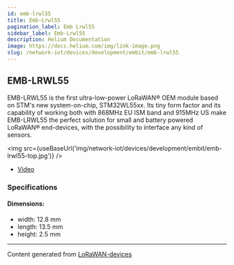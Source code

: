 ```yaml
---
id: emb-lrwl55
title: Emb-Lrwl55
pagination_label: Emb Lrwl55
sidebar_label: Emb-Lrwl55
description: Helium Documentation
image: https://docs.helium.com/img/link-image.png
slug: /network-iot/devices/development/embit/emb-lrwl55
---
```



## EMB-LRWL55

EMB-LRWL55 is the first ultra-low-power LoRaWAN® OEM module based on STM's new system-on-chip,
STM32WL55xx. Its tiny form factor and its capability of working both with 868MHz EU ISM band and
915MHz US make EMB-LRWL55 the perfect solution for small and battery powered LoRaWAN® end-devices,
with the possibility to interface any kind of sensors.

<img src={useBaseUrl('img/network-iot/devices/development/embit/emb-lrwl55-top.jpg')} />

- [Video](https://www.youtube.com/watch?v=W9B9bqGjlVs)

### Specifications

#### Dimensions:

- width: 12.8 mm
- length: 13.5 mm
- height: 2.5 mm

---

Content generated from [LoRaWAN-devices](https://github.com/TheThingsNetwork/lorawan-devices)

